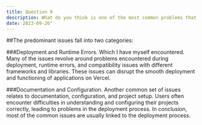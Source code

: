 ```yaml
---
title: Question 9
description: What do you think is one of the most common problems that customers ask Vercel for help with? How would you help customers to overcome common problems, short-term and long-term?
date: 2023-09-26"
---
```


##The predominant issues fall into two categories:

###Deployment and Runtime Errors.
 Which I have myself encountered.  
 Many of the issues revolve around problems encountered during deployment, runtime errors, and compatibility issues with different frameworks and libraries. These issues can disrupt the smooth deployment and functioning of applications on Vercel.

###Documentation and Configuration.
 Another common set of issues relates to documentation, configuration, and project setup. Users often encounter difficulties in understanding and configuring their projects correctly, leading to problems in the deployment process.
In conclusion, most of the common issues are usually linked to the deployment process.
